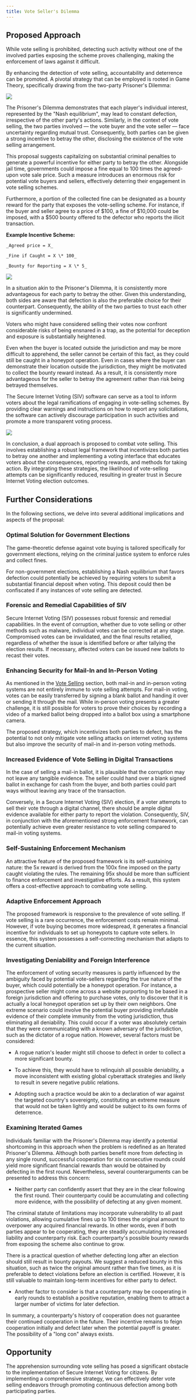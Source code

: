 ```yaml
---
title: Vote Seller's Dilemma
---
```


## Proposed Approach

While vote selling is prohibited, detecting such activity without one of the involved parties exposing the scheme proves challenging, making the enforcement of laws against it difficult.

By enhancing the detection of vote selling, accountability and deterrence can be promoted. A pivotal strategy that can be employed is rooted in Game Theory, specifically drawing from the two-party Prisoner's Dilemma:

<img
  src='/images/prisoner-dilemma.png'
  className='w-1/2 mx-auto dark:invert p-3'
/>

The Prisoner's Dilemma demonstrates that each player's individual interest, represented by the "Nash equilibrium", may lead to constant defection, irrespective of the other party's actions. Similarly, in the context of vote selling, the two parties involved — the vote buyer and the vote seller — face uncertainty regarding mutual trust. Consequently, both parties can be given a strong incentive to betray the other, disclosing the existence of the vote selling arrangement.

This proposal suggests capitalizing on substantial criminal penalties to generate a powerful incentive for either party to betray the other. Alongside jail time, governments could impose a fine equal to 100 times the agreed-upon vote sale price. Such a measure introduces an enormous risk for potential vote buyers and sellers, effectively deterring their engagement in vote selling schemes.

Furthermore, a portion of the collected fine can be designated as a bounty reward for the party that exposes the vote-selling scheme. For instance, if the buyer and seller agree to a price of $100, a fine of $10,000 could be imposed, with a $500 bounty offered to the defector who reports the illicit transaction.

**Example Incentive Scheme:**

    _Agreed price = X_

    _Fine if Caught = X \* 100_

    _Bounty for Reporting = X \* 5_

<img
  src='/images/voter-dilemma.png'
  className='w-[90%] mx-auto dark:invert p-3'
/>

In a situation akin to the Prisoner's Dilemma, it is consistently more advantageous for each party to betray the other. Given this understanding, both sides are aware that defection is also the preferable choice for their counterpart. Consequently, the ability of the two parties to trust each other is significantly undermined.

Voters who might have considered selling their votes now confront considerable risks of being ensnared in a trap, as the potential for deception and exposure is substantially heightened.

Even when the buyer is located outside the jurisdiction and may be more difficult to apprehend, the seller cannot be certain of this fact, as they could still be caught in a honeypot operation. Even in cases where the buyer can demonstrate their location outside the jurisdiction, they might be motivated to collect the bounty reward instead. As a result, it is consistently more advantageous for the seller to betray the agreement rather than risk being betrayed themselves.

The Secure Internet Voting (SIV) software can serve as a tool to inform voters about the legal ramifications of engaging in vote-selling schemes. By providing clear warnings and instructions on how to report any solicitations, the software can actively discourage participation in such activities and promote a more transparent voting process.

<img
  src='/images/mockup-vote-selling.png'
  className='w-1/2 mx-auto dark:invert'
/>

In conclusion, a dual approach is proposed to combat vote selling. This involves establishing a robust legal framework that incentivizes both parties to betray one another and implementing a voting interface that educates voters about the consequences, reporting rewards, and methods for taking action. By integrating these strategies, the likelihood of vote-selling attempts can be significantly reduced, resulting in greater trust in Secure Internet Voting election outcomes.

## Further Considerations

In the following sections, we delve into several additional implications and aspects of the proposal:

### Optimal Solution for Government Elections

The game-theoretic defense against vote buying is tailored specifically for government elections, relying on the criminal justice system to enforce rules and collect fines.

For non-government elections, establishing a Nash equilibrium that favors defection could potentially be achieved by requiring voters to submit a substantial financial deposit when voting. This deposit could then be confiscated if any instances of vote selling are detected.

### Forensic and Remedial Capabilities of SIV

Secure Internet Voting (SIV) possesses robust forensic and remedial capabilities. In the event of corruption, whether due to vote selling or other methods such as malware, individual votes can be corrected at any stage. Compromised votes can be invalidated, and the final results retallied, regardless of whether the issue is identified before or after tallying the election results. If necessary, affected voters can be issued new ballots to recast their votes.

### Enhancing Security for Mail-In and In-Person Voting

As mentioned in the [Vote Selling](/mitigating-attacks/vote-selling) section, both mail-in and in-person voting systems are not entirely immune to vote selling attempts. For mail-in voting, votes can be easily transferred by signing a blank ballot and handing it over or sending it through the mail. While in-person voting presents a greater challenge, it is still possible for voters to prove their choices by recording a video of a marked ballot being dropped into a ballot box using a smartphone camera.

The proposed strategy, which incentivizes both parties to defect, has the potential to not only mitigate vote selling attacks on internet voting systems but also improve the security of mail-in and in-person voting methods.

### Increased Evidence of Vote Selling in Digital Transactions

In the case of selling a mail-in ballot, it is plausible that the corruption may not leave any tangible evidence. The seller could hand over a blank signed ballot in exchange for cash from the buyer, and both parties could part ways without leaving any trace of the transaction.

Conversely, in a Secure Internet Voting (SIV) election, if a voter attempts to sell their vote through a digital channel, there should be ample digital evidence available for either party to report the violation. Consequently, SIV, in conjunction with the aforementioned strong enforcement framework, can potentially achieve even greater resistance to vote selling compared to mail-in voting systems.

### Self-Sustaining Enforcement Mechanism

An attractive feature of the proposed framework is its self-sustaining nature: the 5x reward is derived from the 100x fine imposed on the party caught violating the rules. The remaining 95x should be more than sufficient to finance enforcement and investigative efforts. As a result, this system offers a cost-effective approach to combating vote selling.

### Adaptive Enforcement Approach

The proposed framework is responsive to the prevalence of vote selling. If vote selling is a rare occurrence, the enforcement costs remain minimal. However, if vote buying becomes more widespread, it generates a financial incentive for individuals to set up honeypots to capture vote sellers. In essence, this system possesses a self-correcting mechanism that adapts to the current situation.

### Investigating Deniability and Foreign Interference

The enforcement of voting security measures is partly influenced by the ambiguity faced by potential vote-sellers regarding the true nature of the buyer, which could potentially be a honeypot operation. For instance, a prospective seller might come across a website purporting to be based in a foreign jurisdiction and offering to purchase votes, only to discover that it is actually a local honeypot operation set up by their own neighbors. One extreme scenario could involve the potential buyer providing irrefutable evidence of their complete immunity from the voting jurisdiction, thus eliminating all deniability. This could occur if a voter was absolutely certain that they were communicating with a known adversary of the jurisdiction, such as the dictator of a rogue nation. However, several factors must be considered:

- A rogue nation's leader might still choose to defect in order to collect a more significant bounty.

- To achieve this, they would have to relinquish all possible deniability, a move inconsistent with existing global cyberattack strategies and likely to result in severe negative public relations.

- Adopting such a practice would be akin to a declaration of war against the targeted country's sovereignty, constituting an extreme measure that would not be taken lightly and would be subject to its own forms of deterrence.

### Examining Iterated Games

Individuals familiar with the Prisoner's Dilemma may identify a potential shortcoming in this approach when the problem is redefined as an Iterated Prisoner's Dilemma. Although both parties benefit more from defecting in any single round, successful cooperation for six consecutive rounds could yield more significant financial rewards than would be obtained by defecting in the first round. Nevertheless, several counterarguments can be presented to address this concern:

- Neither party can confidently assert that they are in the clear following the first round. Their counterparty could be accumulating and collecting more evidence, with the possibility of defecting at any given moment.

The criminal statute of limitations may incorporate vulnerability to all past violations, allowing cumulative fines up to 100 times the original amount to overpower any acquired financial rewards. In other words, even if both parties appear to be cooperating, they are steadily accumulating increased liability and counterparty risk. Each counterparty's possible bounty rewards from exposing the scheme also continue to grow.

There is a practical question of whether defecting long after an election should still result in bounty payouts. We suggest a reduced bounty in this situation, such as twice the original amount rather than five times, as it is preferable to detect violations before an election is certified. However, it is still valuable to maintain long-term incentives for either party to defect.

- Another factor to consider is that a counterparty may be cooperating in early rounds to establish a positive reputation, enabling them to attract a larger number of victims for later defection.

In summary, a counterparty's history of cooperation does not guarantee their continued cooperation in the future. Their incentive remains to feign cooperation initially and defect later when the potential payoff is greater. The possibility of a "long con" always exists.

## Opportunity

The apprehension surrounding vote selling has posed a significant obstacle to the implementation of Secure Internet Voting for citizens. By implementing a comprehensive strategy, we can effectively deter vote selling endeavors through promoting continuous defection among both participating parties.

